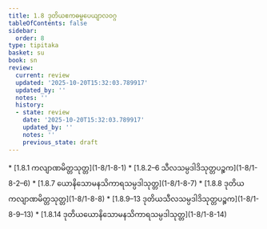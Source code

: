 ```yaml
---
title: 1.8 ဒုတိယဧကဓမ္မပေယျာလဝဂ္ဂ
tableOfContents: false
sidebar:
  order: 8
type: tipitaka
basket: su
book: sn
review:
  current: review
  updated: '2025-10-20T15:32:03.789917'
  updated_by: ''
  notes: ''
  history:
  - state: review
    date: '2025-10-20T15:32:03.789917'
    updated_by: ''
    notes: ''
    previous_state: draft
---
```



<DynamicBreadcrumb />


<ReviewStatus review={frontmatter.review} showDetails={true} />

<HypothesisAnnotation frontmatter={frontmatter} />



<TableOfContents book="sn" section="1.8">
* [1.8.1 ကလျာဏမိတ္တသုတ္တ](1-8/1-8-1)
* [1.8.2–6 သီလသမ္ပဒါဒိသုတ္တပဉ္စက](1-8/1-8-2–6)
* [1.8.7 ယောနိသောမနသိကာရသမ္ပဒါသုတ္တ](1-8/1-8-7)
* [1.8.8 ဒုတိယကလျာဏမိတ္တသုတ္တ](1-8/1-8-8)
* [1.8.9–13 ဒုတိယသီလသမ္ပဒါဒိသုတ္တပဉ္စက](1-8/1-8-9–13)
* [1.8.14 ဒုတိယယောနိသောမနသိကာရသမ္ပဒါသုတ္တ](1-8/1-8-14)
</TableOfContents>